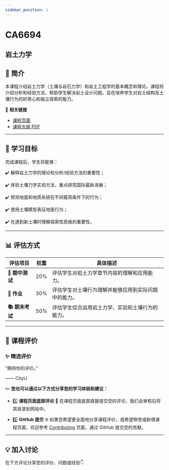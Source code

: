 ```yaml
---
sidebar_position: 1
---
```


# CA6694
## 岩土力学

## **📘 简介**
本课程介绍岩土力学（土壤与岩石力学）和岩土工程学的基本概念和理论。课程将介绍分析和经验方法，帮助学生解决岩土设计问题。旨在培养学生对岩土结构及土壤行为的好奇心和独立探索的能力。

🔗 **相关链接**
- [课程页面](https://www.cityu.edu.hk/catalogue/pg/202526/course/CA6694.htm)
- [课程大纲 PDF](https://www.cityu.edu.hk/catalogue/pg/202526/course/CA6694.pdf)

---

## **🎯 学习目标**

完成课程后，学生将能够：

✔️ 解释岩土力学的理论和分析/经验方法的重要性；

✔️ 体验土壤力学实验方法，重点研究国际最新进展；

✔️ 预测地面和地质系统在不同载荷条件下的行为；

✔️ 使用土壤模型表征地面行为；

✔️ 在遇到新土壤时理解探索性思维的重要性。

---

## **📊 评估方式**

| **评估项目**          | **权重** | **具体描述**                                                                                       |
|----------------------|---------|---------------------------------------------------------------------------------------------------|
| **📝 期中测试**       | 20%     | 评估学生对岩土力学章节内容的理解和应用能力。                                                       |
| **📝 作业**           | 30%     | 评估学生对土壤行为理解并能够应用到实际问题中的能力。                                               |
| **📚 期末考试**       | 50%     | 评估学生综合运用岩土力学、实验和土壤行为的能力。                                                   |

---

## **💬 课程评价**

### ✨ **精选评价**
<div className={commentStyles.commentBox}>
    <p className={commentStyles.commentText}>
        “期待你的评价。”
    </p>
    <p className={commentStyles.commentAuthor}>—— CityU</p>
</div>

✏️ **您也可以通过以下方式分享您的学习体验和建议：**

- 1️⃣ **课程页面底部评论**
💬 在课程页面底部直接提交您的评论，我们会审核后将其收录到网站中。

- 2️⃣ **GitHub 提交**
🌐 如果您希望更全面地分享课程评价，或希望修改或新增课程页面，欢迎参考 [Contributing](/contributing) 页面，通过 GitHub 提交您的贡献。

---

## **💡 加入讨论**

在下方评论分享您的评价、问题或经验👇
<Utterances />